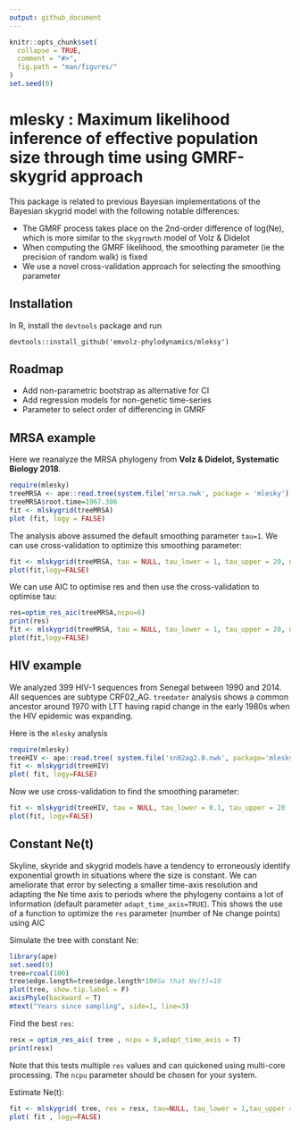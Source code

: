 ```yaml
---
output: github_document
---
```


<!-- README.md is generated from README.Rmd. Please edit that file -->

```r
knitr::opts_chunk$set(
  collapse = TRUE,
  comment = "#>",
  fig.path = "man/figures/"
)
set.seed(0)
```

# mlesky : Maximum likelihood inference of effective population size through time using GMRF-skygrid approach

This package is related to previous Bayesian implementations of the Bayesian skygrid model with the following notable differences: 

* The GMRF process takes place on the 2nd-order difference of log(Ne), which is more similar to the `skygrowth` model of Volz & Didelot 
* When computing the GMRF likelihood, the smoothing parameter (ie the precision of random walk) is fixed
* We use a novel cross-validation approach for selecting the smoothing parameter 

## Installation

In R, install the `devtools` package and run 
```
devtools::install_github('emvolz-phylodynamics/mleksy')
```

## Roadmap 

* Add non-parametric bootstrap as alternative for CI
* Add regression models for non-genetic time-series 
* Parameter to select order of differencing in GMRF 

## MRSA example 

Here we reanalyze the MRSA phylogeny from __Volz & Didelot, Systematic Biology 2018__. 

```r
require(mlesky)
treeMRSA <- ape::read.tree(system.file('mrsa.nwk', package = 'mlesky'))
treeMRSA$root.time=1967.306
fit <- mlskygrid(treeMRSA)
plot (fit, logy = FALSE)

```
The analysis above assumed the default smoothing parameter `tau=1`.
We can use cross-validation to optimize this smoothing parameter: 
```r
fit <- mlskygrid(treeMRSA, tau = NULL, tau_lower = 1, tau_upper = 20, ncpu = 6)
plot(fit,logy=FALSE)
```

We can use AIC to optimise res and then use the cross-validation to optimise tau:
```r
res=optim_res_aic(treeMRSA,ncpu=6)
print(res)
fit <- mlskygrid(treeMRSA, tau = NULL, tau_lower = 1, tau_upper = 20, ncpu = 6,res=res)
plot(fit,logy=FALSE)
```

## HIV example 

We analyzed 399 HIV-1 sequences from Senegal between 1990 and 2014. 
All sequences are subtype CRF02_AG. `treedater` analysis shows a common ancestor around 1970 with LTT having rapid change in the early 1980s when the HIV epidemic was expanding. 

Here is the `mlesky` analysis 

```r
require(mlesky)
treeHIV <- ape::read.tree( system.file('sn02ag2.0.nwk', package='mlesky') )
fit <- mlskygrid(treeHIV)
plot( fit, logy=FALSE)
```

Now we use cross-validation to find the smoothing parameter: 

```r
fit <- mlskygrid(treeHIV, tau = NULL, tau_lower = 0.1, tau_upper = 20 , ncpu = 6)
plot(fit, logy=FALSE) 
```



## Constant Ne(t)

Skyline, skyride and skygrid models have a tendency to erroneously identify exponential growth in situations where the size is constant. 
We can ameliorate that error by selecting a smaller time-axis resolution and adapting the Ne time axis to periods where the phylogeny contains a lot of information (default parameter `adapt_time_axis=TRUE`).
This shows the use of a function to optimize the `res` parameter (number of Ne change points) using AIC

Simulate the tree with constant Ne: 
```r
library(ape)
set.seed(0)
tree=rcoal(100)
tree$edge.length=tree$edge.length*10#So that Ne(t)=10
plot(tree, show.tip.label = F)
axisPhylo(backward = T)
mtext("Years since sampling", side=1, line=3)
```

Find the best `res`:
```r
resx = optim_res_aic( tree , ncpu = 8,adapt_time_axis = T)
print(resx)
```
Note that this tests multiple `res` values and can quickened using multi-core processing. The `ncpu` parameter should be chosen for your system. 

Estimate Ne(t):
```r
fit <- mlskygrid( tree, res = resx, tau=NULL, tau_lower = 1,tau_upper = 10000,adapt_time_axis = T)
plot( fit , logy=FALSE)
```
